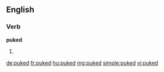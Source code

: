 ==English==

===Verb===
'''puked'''

# {{en-past of|puke}}

[[de:puked]]
[[fr:puked]]
[[hu:puked]]
[[mg:puked]]
[[simple:puked]]
[[vi:puked]]